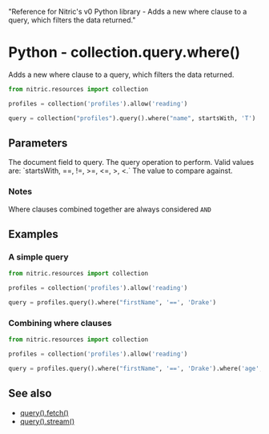   "Reference for Nitric's v0 Python library - Adds a new where clause to a query, which filters the data returned."

# Python - collection.query.where()

Adds a new where clause to a query, which filters the data returned.

```python
from nitric.resources import collection

profiles = collection('profiles').allow('reading')

query = collection("profiles").query().where("name", startsWith, 'T')
```

## Parameters

<Properties>
  <Property name="field" required type="string">
    The document field to query.
  </Property>
  <Property name="operation" required type="string">
    The query operation to perform. Valid values are: `startsWith, ==, !=, >=, <=, >, <.`
  </Property>
  <Property name="value" required type="string or number">
    The value to compare against.
  </Property>
</Properties>

### Notes

Where clauses combined together are always considered `AND`

## Examples

### A simple query

```python
from nitric.resources import collection

profiles = collection('profiles').allow('reading')

query = profiles.query().where("firstName", '==', 'Drake')
```

### Combining where clauses

```python
from nitric.resources import collection

profiles = collection('profiles').allow('reading')

query = profiles.query().where("firstName", '==', 'Drake').where('age', '>=', 21)
```

## See also

- [query().fetch()](./collection-query-fetch)
- [query().stream()](./collection-query-stream)
